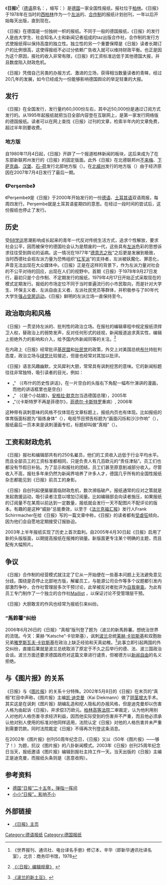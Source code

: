 {{Infobox Newspaper
| name = 日报<br />Die Tageszeitung
| logo = Taz_Logo.svg
| image = 
| caption = 
| type = [[日報|日報]]
| format = 
| owners = 
| editor = Bascha Mika
| publisher = taz出版合作社
| foundation = 1978年9月22日
| political = 
| language = [[德文|德文]]
| price = 
| headquarters = {{DEU}}[[柏林|柏林]]
| circulation = 57,787份<br />（2007年第二季度）
| ISSN = 0931-9085
| website = [http://www.taz.de/ taz.de]
}}

《'''日报'''》<ref>《世界报刊、通讯社、电台译名手册》修订本，辛华（即新华通讯社译名室），北京：商务印书馆，1978</ref>（[[德语|德语]]原名：{{lang|de|'''''die tageszeitung'''''}}，缩写：{{lang|de|''taz''}}）是[[德国|德国]]一家全国性报纸，报社位于[[柏林|柏林]]。《日报》于1978年在当时的[[西柏林|西柏林]]作为一个[[左派|左派]]的、[[合作制|合作制]]的报纸计划创刊，一年以后开始每天出版，直到现在。

《日报》在德国是一份独树一帜的报纸。不同于一般的德国报纸，《日报》的发行人是由大学生、社会知名人士和新闻记者组成的taz出版合作社，合作制的发行方式使报纸得以保持高度的独立性。独立性的另一个重要保障是《日报》读者长期订户的比例很高，这使得报纸不必过分依赖广告收入就可以维持财政平衡。也正是因为这个原因，报社的收入非常有限，《日报》的工资标准远低于其他德国大报，并且数度陷入财政危机。

《日报》凭借自己另类的办报方式、激进的立场，获得相当数量读者的青睐，经过20几年的发展，如今已经成为一份能够影响德国舆论的举足轻重的大报。

== 发行 ==
《日报》在全国发行，发行量约60,000份左右，其中近50,000份是通过订阅方式发行的。从1995年起报纸就把当日全部内容登在互联网上，是第一家发行网络版的德国报纸。读者可以在网上查找《日报》过刊的文章，检索半年内的文章免费，超过半年则要收费。

=== 地方版 ===
自1980年11月4日起，《日报》开辟了一个报道柏林新闻的板块，这后来成为了在东部新联邦州发行的《日报》的固定版面。此外《日报》在北德联邦州[[不来梅州|不来梅]]、[[下萨克森|下萨克森]]、[[汉堡市|汉堡]]、[[石勒苏益格-荷尔斯泰因|石-荷]]发行北部地方版（{{lang|de|''taz Nord''}}）。在[[北威州|北威州]]发行的地方版（''{{lang|de|taz nrw}}''）由于经济原因在2007年7月4日发行了最后一期。

=== 《Perşembe》 ===
《Perşembe》是《日报》于2000年开始发行的一份[[德语|德语]]、[[土耳其语|土耳其语]]双语周报，每周四发行。Perşembe就是土耳其语星期四的意思。在经过一段时间的尝试后，这份报纸也停止了发行。

== 历史 ==
受[[68学运|68学运]]思潮影响成长起来的青年一代反对传统生活方式，追求个性解放，要求社会公平，因而被保守的德国社会认为是颓废的一代，这些具有[[左派|左派]]色彩的思想诉求往往受到舆论的诟病。这一情况在1977年“[[德意志之秋|德意志之秋]]”之后更是发展到极致，当时西德社会视左派力量为恐怖组织“[[红军派|红军派]]”的支持者，左派被妖魔化、罪恶化，声音无法出现在大众媒体中。《日报》正是在这样的背景下，作为左派力量对社会的不公平对待的回应，出现在人们的视野中。首期《日报》于1978年9月27日发行，最初只是个合作制、不定期发行的报纸，1979年4月17日开始正式采取现在的模式定期发行。报纸的市场定位不同于当时普遍流行的小市民取向，而是针对大学生、环保主义者、左派自由主义者、左派社民党员等群体，并积极参与了80年代大学生[[强占空房运动|强占空房运动]]。《日报》鲜明的左派立场一直保持至今。

== 政治取向和风格 ==
《日报》一贯坚持左派的、批判性的政治立场。在报社的编辑章程中规定报纸须捍卫人权，替政治上的弱势发声，反对任何形式的歧视，新闻报道追求真实性，编辑上拒绝外力的影响和介入，给予国内外新闻同等的关注。<ref>{{de}}[http://www.taz.de/pt/.1/etc/ueberuns/statut 《〈日报〉编辑规章》] {{Wayback|url=http://www.taz.de/pt/.1/etc/ueberuns/statut |date=20070319224524 }}</ref>

在内政上《日报》经常批评[[基民盟|基民盟]]和[[德国社民党|社民党]]的政策，外交上对美国总统[[小布什|布什]]持批判态度，政治立场与[[德国绿党|绿党]]比较接近，但是也经常对其加以批评。

《日报》语言风趣幽默，文风犀利大胆，常常具有讽刺挖苦的意味。它的新闻标题往往非常独特，吸引读者的目光，例如：
* „{{lang|de|Bushs historische Rede}}“ （《布什的历史性讲话》，在一片空白的头版右下角配一幅布什演讲的漫画，而他的讲话框里也是空白）
* „{{lang|de|Es ist ein Mädchen}}“ （《是个小姑娘》，[[安格拉·默克尔|安格拉·默克尔]]当选德国总理），2005年
* „{{lang|de|Castro nicht mehr Fidel}}“（《卡斯特罗不再是菲德尔》，[[菲德尔·卡斯特罗|菲德尔·卡斯特罗]]重病）, 2006年

这种带有讽刺意味的风格不仅体现在文章标题上，报纸内页也有体现。比如报纸的体育版面标题为“锻炼身体”（{{lang|de|leibesübungen}}），电视节目预告标题为“画面闪烁和沙沙作响”（{{lang|de|flimmern und rauschen}}），报纸最后一页本来是讽刺漫画专栏，标题却叫做“真相”（{{lang|de|die wahrheit}}）。

== 工资和财政危机 ==
《日报》报社和编辑部共有约250名雇员，他们的工资收入远低于行业平均水平。而且全部员工的工资标准都相同，只是负责人有几百欧元的“责任津贴”。员工们也都没有节假日补贴。为了显示和报社的团结，员工们甚至原意削减部分收入。尽管收入不高，报社多年来仍然为新闻界培养了许多人才，德国几乎所有的全国性报纸杂志都能见到《日报》前员工的身影。

《日报》自创刊起便屡屡面临财政危机，数次濒临破产。报纸通常的应对之策就是发起救援运动，吸引读者注意以增加订阅量。比如编辑部会向读者施压，如果报纸的订阅量不在某周以前达到一定数量，报纸就会发行一天不配图片不配评论的版本。有趣的是这种“威胁”总能奏效，以至于《[[法兰克福汇报|法兰克福汇报]]》发行人Frank Schirrmacher在给《日报》写的一篇文章中称，《日报》的读者都有[[受虐狂|受虐狂]]倾向，因为他们会自愿地定期接受订报胁迫。

2003年上半年报纸实现了历史上首次盈利。自2005年4月30日起《日报》启用了新的头版版面，以期提高报纸在报摊的销量。新版面更专注某个明确的主题，而且配有大幅照片。

== 争议 ==
《日报》合作制的经营模式就注定了它从一开始便在一些基本问题上无法避免意见分歧。围绕是否停止北部地方版，解雇员工，与能源公司合作等多个议题都引发内部激烈争吵，合作社管理层多次干预讨论，此举被反对者批评为[[自我审查|自我审查]]。为此有员工专门制作了一个独立的合作社[http://listen.jpberlin.de/mailman/listinfo/taz-geno-selbstverwaltet Maillist] {{Wayback|url=http://listen.jpberlin.de/mailman/listinfo/taz-geno-selbstverwaltet |date=20191116101221 }}，以保证讨论不受管理层干预。

《日报》大胆敢言的作风也经常为报纸引来纠纷。

=== “馬鈴薯”纠纷 ===
2006年6月26日的《日报》“真相”版刊登了题为{{lang|de|''Polens neue Kartoffel. Schurken, die die Welt beherrschen wollen. Heute: Lech „Katsche“ Kaczynski''}}（波兰的新馬鈴薯。想统治世界的流氓。今天：莱赫·“Katsche”·卡钦斯基），讽刺[[波兰|波兰]]总统[[莱赫·卡钦斯基|莱赫·卡钦斯基]]和双胞胎兄弟[[雅罗斯瓦夫·卡钦斯基|雅罗斯瓦夫·卡钦斯基]]在政治上缺乏经验和天真幼稚。<ref>{{de}}[http://www.taz.de/pt/2006/06/26/a0248.1/text 《波兰的新土豆》] {{Wayback|url=http://www.taz.de/pt/2006/06/26/a0248.1/text |date=20070519204155 }}</ref>此事立即引起两国的外交纠纷，直接后果就是波兰总统取消了原定于不久之后举行的德、法、波三国政治会谈。波兰方面还要求德国政府对这篇文章进行谴责，但被德方以[[新闻自由|新闻自由]]的名义拒绝。

== 与《图片报》的关系 ==
《日报》与《[[图片报|图片报]]》的关系十分特殊。2002年5月8日的《日报》在末页的“真相”栏目中声称，《图片报》主编[[凯·迪克曼|凯·迪克曼]]（Kai Diekmann）做了[[阴茎增大|阴茎增大]]手术。其实这是在讽刺《图片报》胡编乱造和挖人隐私的办报风格，但是迪克曼却以伤害人格为由起诉《日报》，并求偿3万欧元。[[柏林高等法院|柏林高等法院]]二审裁定，认为他利用别人对他的人格伤害寻求经济利益，因而他实际受到的伤害并不严重，而且他必须承认他对别人使用的标准对他同样适用，法院认定《日报》对他的人格伤害并未严重到需要罚款。同时法院裁定《日报》不得再次刊登这条消息。

在2002年《图片报》创刊50周年纪念日，《日报》又以{{lang|de|„50 Jahre Bild – Jetzt reichts!“}}（50年《图片报》——够了！）为题，抗议《图片报》的八卦新闻模式。2003年《日报》创刊25周年纪念日当天，报纸邀请《图片报》编辑到报社主持工作一天。当天出版的《日报》主编正是迪克曼，而报纸头条则是{{lang|de|„Feindliche Übernahme“}}（恶意收购）。

== 参考资料 ==
<div class="references-small">
<references />
* [http://www.dw-world.de/dw/article/0,2144,1172089,00.html 德国“日报”二十五年，弹指一挥间]
* [http://www.dw-world.de/dw/article/0,2144,2785735,00.html 小小“日报”，影响不小]
</div>

== 外部链接 ==
* {{de}}[http://www.taz.de/ 《日报》主页] {{Wayback|url=http://www.taz.de/ |date=20120807014206 }}

{{German newspaper|state=autocollapse}}

{{Authority control}}
[[Category:德语报纸|Category:德语报纸]]
[[Category:德国报纸|Category:德国报纸]]